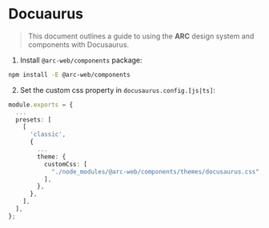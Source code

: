 # Docuaurus

> This document outlines a guide to using the **ARC** design system and components with Docusaurus.

1. Install `@arc-web/components` package:

```sh
npm install -E @arc-web/components
```

2. Set the custom css property in `docusaurus.config.[js|ts]`:

```ts
module.exports = {
  ...
  presets: [
    [
      'classic',
      {
        ...
        theme: {
          customCss: [
            "./node_modules/@arc-web/components/themes/docusaurus.css",
          ],
        },
      },
    ],
  ],
};
```

